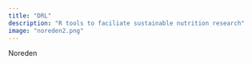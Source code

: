 ```yaml
---
title: "DRL"
description: "R tools to faciliate sustainable nutrition research"
image: "noreden2.png"
---
```


Noreden


